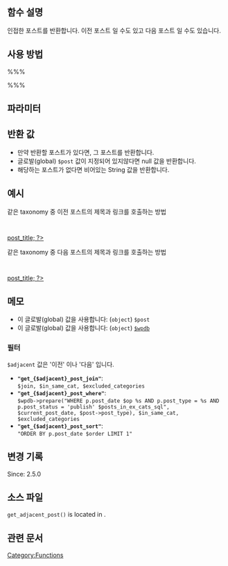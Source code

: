 {{Languages|
{{en|Function Reference/get_adjacent_post}}
{{it|Riferimento funzioni/get_adjacent_post}}
{{ko|Function Reference/get_adjacent_post}}
{{ja|関数リファレンス/get_adjacent_post}}
}}
== 함수 설명 ==
인접한 포스트를 반환합니다. 이전 포스트 일 수도 있고 다음 포스트 일 수도 있습니다.

== 사용 방법 ==
%%%<?php get_adjacent_post( $in_same_term, $excluded_terms, $previous, $taxonomy ) ?>%%%

== 파라미터 ==
{{Parameter|$in_same_term|boolean|같은 taxonomy term인가를 정합니다. 기본 값은 'false'입니다.|선택|false}}
{{Parameter|$excluded_terms|array or string|Array 값이나 쉼표로 나누어진 term ID 값을 제외합니다.기본 값은 비어있습니다.|선택|&#39;&#39;}}
{{Parameter|$previous|boolean|이전 포스트를 반환할지 정합니다. 기본 값은 'true'입니다.|선택|true}}
{{Parameter|$taxonomy|string|$in_same_term 값이 true 라면, taxonomy 값을 정해 원하는 값을 불러옵니다. 기본 값은 'category' 입니다.|선택|&#39;category&#39;}}

== 반환 값 ==
* 만약 반환할 포스트가 있다면, 그 포스트를 반환합니다.
* 글로발(global) <tt>$post</tt> 값이 지정되어 있지않다면 null 값을 반환합니다.
* 해당하는 포스트가 없다면 비어있는 String 값을 반환합니다.

== 예시 ==
같은 taxonomy 중 이전 포스트의 제목과 링크를 호출하는 방법
  <?php $prev_post = get_adjacent_post( true, &#39;&#39;, true, &#39;category_name&#39; ); ?>
  <?php if ( !empty( $prev_post ) ): ?>
  	<a href="<?php echo $prev_post->guid; ?>"><?php echo $prev_post->post_title; ?></a>
  <?php endif; ?>

같은 taxonomy 중 다음 포스트의 제목과 링크를 호출하는 방법
  <?php $next_post = get_adjacent_post( true, &#39;&#39;, false, &#39;category_name&#39; ); ?>
  <?php if ( !empty( $next_post ) ): ?>
  	<a href="<?php echo $next_post->guid; ?>"><?php echo $next_post->post_title; ?></a>
  <?php endif; ?>

== 메모 ==
* 이 글로발(global) 값을 사용합니다: (<tt>object</tt>) <tt>$post</tt>
* 이 글로발(global) 값을 사용합니다: (<tt>object</tt>) [[Class Reference/wpdb|<tt>$wpdb</tt>]]

=== <b>필터</b> ===
<tt>$adjacent</tt> 값은 '이전' 이나 '다음' 입니다.

* <b><tt>"get_{$adjacent}_post_join"</tt></b>:<br /><tt>$join, $in_same_cat, $excluded_categories</tt>
* <b><tt>"get_{$adjacent}_post_where"</tt></b>:<br /><tt>$wpdb->prepare("WHERE p.post_date $op %s AND p.post_type = %s AND p.post_status = 'publish' $posts_in_ex_cats_sql", $current_post_date, $post->post_type), $in_same_cat, $excluded_categories</tt>
* <b><tt>"get_{$adjacent}_post_sort"</tt></b>:<br /><tt>"ORDER BY p.post_date $order LIMIT 1"</tt>

== 변경 기록 ==
Since: 2.5.0

== 소스 파일 ==
<!-- Need links to current source code files -->
<tt>get_adjacent_post()</tt> is located in {{Trac|wp-includes/link-template.php}}.

== 관련 문서 ==
<!--
    To Do:
    Need to find related functions.
    Need to create groups of functions and create templates to add them to a page quickly.
    Some functions may be related to many groups of functions.
-->

{{Tag Footer}}

[[Category:Functions]]
